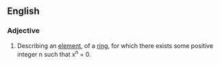 ==English==

===Adjective===
{{en-adj|-}}
{{wikipedia}}

#{{mathematics}} Describing an [[element]], of a [[ring]], for which there exists some positive integer n such that x<sup>n</sup> = 0.